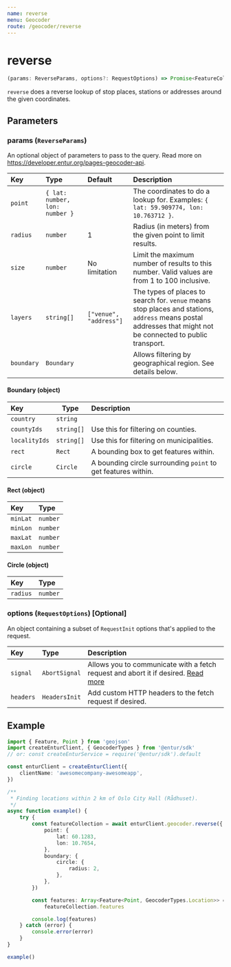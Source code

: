 ```yaml
---
name: reverse
menu: Geocoder
route: /geocoder/reverse
---
```


# reverse

```typescript
(params: ReverseParams, options?: RequestOptions) => Promise<FeatureCollection<GeocoderTypes.Location>>
```

`reverse` does a reverse lookup of stop places, stations or addresses around the given coordinates.

## Parameters

### params (`ReverseParams`)

An optional object of parameters to pass to the query. Read more on https://developer.entur.org/pages-geocoder-api.

| Key        | Type                           | Default                | Description                                                                                                                                                  |
| :--------- | :----------------------------- | :--------------------- | :----------------------------------------------------------------------------------------------------------------------------------------------------------- |
| `point`    | `{ lat: number, lon: number }` |                        | The coordinates to do a lookup for. Examples: `{ lat: 59.909774, lon: 10.763712 }`.                                                                          |
| `radius`   | `number`                       | 1                      | Radius (in meters) from the given point to limit results.                                                                                                    |
| `size`     | `number`                       | No limitation          | Limit the maximum number of results to this number. Valid values are from 1 to 100 inclusive.                                                                |
| `layers`   | `string[]`                     | `["venue", "address"]` | The types of places to search for. `venue` means stop places and stations, `address` means postal addresses that might not be connected to public transport. |
| `boundary` | `Boundary`                     |                        | Allows filtering by geographical region. See details below.                                                                                                  |

#### Boundary (object)

| Key           | Type       | Description                                                   |
| :------------ | ---------- | :------------------------------------------------------------ |
| `country`     | `string`   |                                                               |
| `countyIds`   | `string[]` | Use this for filtering on counties.                           |
| `localityIds` | `string[]` | Use this for filtering on municipalities.                     |
| `rect`        | `Rect`     | A bounding box to get features within.                        |
| `circle`      | `Circle`   | A bounding circle surrounding `point` to get features within. |

#### Rect (object)

| Key      | Type     |
| :------- | :------- |
| `minLat` | `number` |
| `minLon` | `number` |
| `maxLat` | `number` |
| `maxLon` | `number` |

#### Circle (object)

| Key      | Type     |
| :------- | :------- |
| `radius` | `number` |

### options (`RequestOptions`) [Optional]

An object containing a subset of `RequestInit` options that's applied to the request.

| Key       | Type          | Description                                                                                                                                       |
| :-------- | :------------ | :------------------------------------------------------------------------------------------------------------------------------------------------ |
| `signal`  | `AbortSignal` | Allows you to communicate with a fetch request and abort it if desired. [Read more](https://developer.mozilla.org/en-US/docs/Web/API/AbortSignal) |
| `headers` | `HeadersInit` | Add custom HTTP headers to the fetch request if desired.                                                                                          |

## Example

```typescript
import { Feature, Point } from 'geojson'
import createEnturClient, { GeocoderTypes } from '@entur/sdk'
// or: const createEnturService = require('@entur/sdk').default

const enturClient = createEnturClient({
    clientName: 'awesomecompany-awesomeapp',
})

/**
 * Finding locations within 2 km of Oslo City Hall (Rådhuset).
 */
async function example() {
    try {
        const featureCollection = await enturClient.geocoder.reverse({
            point: {
                lat: 60.1283,
                lon: 10.7654,
            },
            boundary: {
                circle: {
                    radius: 2,
                },
            },
        })

        const features: Array<Feature<Point, GeocoderTypes.Location>> =
            featureCollection.features

        console.log(features)
    } catch (error) {
        console.error(error)
    }
}

example()
```
